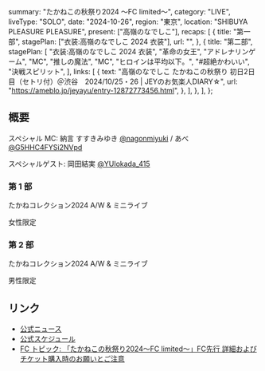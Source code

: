   summary: "たかねこの秋祭り2024 〜FC limited〜",
  category: "LIVE",
  liveType: "SOLO",
  date: "2024-10-26",
  region: "東京",
  location: "SHIBUYA PLEASURE PLEASURE",
  present: ["高嶺のなでしこ"],
  recaps: [
    {
      title: "第一部",
      stagePlan: ["衣装:高嶺のなでしこ 2024 衣装"],
      url: "",
    },
    {
      title: "第二部",
      stagePlan: [
        "衣装:高嶺のなでしこ 2024 衣装",
        "革命の女王",
        "アドレナリンゲーム",
        "MC",
        "推しの魔法",
        "MC",
        "ヒロインは平均以下。",
        "#超絶かわいい",
        "決戦スピリット",
      ],
      links: [
        {
          text: "高嶺のなでしこ たかねこの秋祭り 初日2日目（セトリ付）＠渋谷　2024/10/25・26 | JEYのお気楽人DIARY☆",
          url: "https://ameblo.jp/jeyayu/entry-12872773456.html",
        },
      ],
    },
  ],
};

## 概要

スペシャル MC: 納言 すすきみゆき [@nagonmiyuki](https://twitter.com/nagonmiyuki) / あべ [@G5HHC4FYSi2NVpd](https://twitter.com/G5HHC4FYSi2NVpd)

スペシャルゲスト: 岡田結実 [@YUIokada_415](https://twitter.com/YUIokada_415)

### 第 1 部

たかねコレクション2024 A/W & ミニライブ

女性限定

### 第 2 部

たかねコレクション2024 A/W & ミニライブ

男性限定

## リンク

- [公式ニュース](https://takanenonadeshiko.jp/10月252627日「たかねこの秋祭り2024〜fc-limited〜」開催決定！/)
- [公式スケジュール](https://takanenonadeshiko.jp/?p=2301)
- [FC トピック: 「たかねこの秋祭り2024〜FC limited〜」FC先行 詳細およびチケット購入時のお願いとご注意](https://takanekofc.com/topics/public/_/f25fb2r3umt2tnf6.html)
